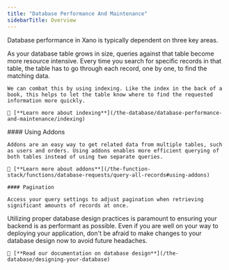 ```yaml
---
title: "Database Performance And Maintenance"
sidebarTitle: Overview
---
```


Database performance in Xano is typically dependent on three key areas.

<Steps>
  <Step title="Indexing of large tables">
    As your database table grows in size, queries against that table become more resource intensive. Every time you search for specific records in that table, the table has to go through each record, one by one, to find the matching data.

    We can combat this by using indexing. Like the index in the back of a book, this helps to let the table know where to find the requested information more quickly.

    📖 [**Learn more about indexing**](/the-database/database-performance-and-maintenance/indexing)
  </Step>
  <Step title="Creating efficient queries">
    #### Using Addons

    Addons are an easy way to get related data from multiple tables, such as users and orders. Using addons enables more efficient querying of both tables instead of using two separate queries.

    📖 [**Learn more about addons**](/the-function-stack/functions/database-requests/query-all-records#using-addons)

    #### Pagination

    Access your query settings to adjust pagination when retrieving significant amounts of records at once.
  </Step>
  <Step title="Efficient database design">
    Utilizing proper database design practices is paramount to ensuring your backend is as performant as possible. Even if you are well on your way to deploying your application, don't be afraid to make changes to your database design now to avoid future headaches.

    📖 [**Read our documentation on database design**](/the-database/designing-your-database)
  </Step>
</Steps>